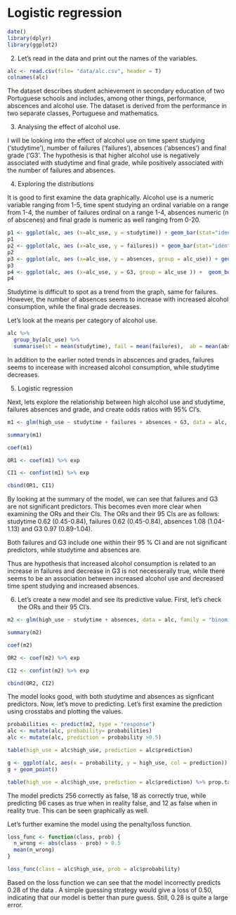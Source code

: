 # Logistic regression

```r
date()
library(dplyr)
library(ggplot2)
```

2. Let's read in the data and print out the names of the variables.

```r
alc <- read.csv(file= "data/alc.csv", header = T)
colnames(alc)
```
The dataset describes student achievement in secondary education of two Portuguese schools and includes, among other things, performance, abscences and alcohol use. The dataset is derived from the performance in two separate classes, Portuguese and mathematics.

3. Analysing the effect  of alcohol use.

I will be looking into the effect of alcohol use on time spent studying ('studytime'), number of failures ('failures'), absences  ('absences') and final grade ('G3'. The hypothesis is that higher alcohol use is negatively associated with studytime and final grade, while positively associated with the number of failures and absences.

4. Exploring the distributions

It is good to first examine the data graphically. Alcohol use is a numeric variable ranging from 1-5, time spent studying an ordinal variable on a range from 1-4, the number of failures ordinal on a range 1-4, absences numeric (n of abscenes) and final grade is numeric as well ranging from 0-20.



```r
p1 <- ggplot(alc, aes (x=alc_use, y = studytime)) + geom_bar(stat="identity")
p1
p2 <- ggplot(alc, aes (x=alc_use, y = failures)) + geom_bar(stat="identity")
p2
p3 <- ggplot(alc, aes (x=alc_use, y = absences, group = alc_use)) + geom_boxplot()
p3
p4 <- ggplot(alc, aes (x=alc_use, y = G3, group = alc_use )) +  geom_boxplot()
p4
```

Studytime is difficult to spot as a trend from the graph, same for failures. However, the number of absences seems to increase with increased alcohol consumption, while the final grade decreases.

Let's look at the means per category of alcohol use.

```r
alc %>%
  group_by(alc_use) %>%
  summarise(st = mean(studytime), fail = mean(failures),  ab = mean(absences), grade = mean(G3))
```
In addition to the earlier noted trends in abscences and grades, failures seems to incerease with increased alcohol consumption, while studytime decreases.


5. Logistic regression

Next, lets explore the relationship between high alcohol use and studytime, failures absences and grade, and create odds ratios with 95% CI's.

```r
m1 <- glm(high_use ~ studytime + failures + absences + G3, data = alc, family = "binomial")

summary(m1)

coef(m1)

OR1 <- coef(m1) %>% exp

CI1 <- confint(m1) %>% exp

cbind(OR1, CI1)
```

By looking at the summary of the model, we can see that failures and G3 are not significant predictors. This becomes even more clear when examining the ORs and their CIs. The ORs and their 95 CIs are as follows: studytime 0.62 (0.45-0.84), failures 0.62 (0.45-0.84), absences 1.08 (1.04-1.13) and G3 0.97 (0.89-1.04).

Both failures and G3 include one within their 95 % CI and are not significant predictors, while studytime and absences are.

Thus are hypothesis that increased alcohol consumption is related to an increase in failures and decrease in G3 is not necesseraily true, while there seems to be an association between increased alcohol use and decreased time spent studying and increased absences.

6. Let's create a new model and see its predictive value. First, let's check the ORs and their 95 CI's.
```r
m2 <- glm(high_use ~ studytime + absences, data = alc, family = "binomial")

summary(m2)

coef(m2)

OR2 <- coef(m2) %>% exp

CI2 <- confint(m2) %>% exp

cbind(OR2, CI2)
```

The model looks good, with both studytime and absences as signficant predictors.
Now, let's move to predicting. Let's first examine the prediction using crosstabs and plotting the values. 

```r
probabilities <- predict(m2, type = "response")
alc <- mutate(alc, probability= probabilities)
alc <- mutate(alc, prediction = probability >0.5)

table(high_use = alc$high_use, prediction = alc$prediction)

g <- ggplot(alc, aes(x = probability, y = high_use, col = prediction))
g + geom_point()

table(high_use = alc$high_use, prediction = alc$prediction) %>% prop.table %>% addmargins

```
The model predicts 256 correctly as false, 18 as correctly true, while predicting 96 cases as true when in reality false, and 12 as false when in reality true. This can be seen graphically as well.

Let's further examine the model using the penalty/loss function.

```r
loss_func <- function(class, prob) {
  n_wrong <- abs(class - prob) > 0.5
  mean(n_wrong)
}

loss_func(class = alc$high_use, prob = alc$probability)
```

Based on the loss function we can see that the model incorrectly predicts 0.28 of the data . A simple guessing strategy would give a loss of 0.50, indicating that our model is better than pure guess. Still, 0.28 is quite a large error.